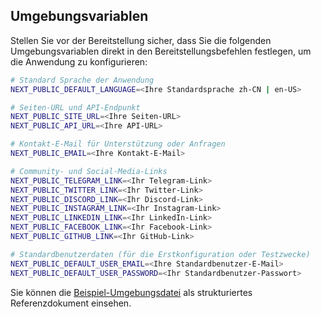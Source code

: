 ## Umgebungsvariablen

Stellen Sie vor der Bereitstellung sicher, dass Sie die folgenden Umgebungsvariablen direkt in den Bereitstellungsbefehlen festlegen, um die Anwendung zu konfigurieren:

```bash
# Standard Sprache der Anwendung
NEXT_PUBLIC_DEFAULT_LANGUAGE=<Ihre Standardsprache zh-CN | en-US>

# Seiten-URL und API-Endpunkt
NEXT_PUBLIC_SITE_URL=<Ihre Seiten-URL>
NEXT_PUBLIC_API_URL=<Ihre API-URL>

# Kontakt-E-Mail für Unterstützung oder Anfragen
NEXT_PUBLIC_EMAIL=<Ihre Kontakt-E-Mail>

# Community- und Social-Media-Links
NEXT_PUBLIC_TELEGRAM_LINK=<Ihr Telegram-Link>
NEXT_PUBLIC_TWITTER_LINK=<Ihr Twitter-Link>
NEXT_PUBLIC_DISCORD_LINK=<Ihr Discord-Link>
NEXT_PUBLIC_INSTAGRAM_LINK=<Ihr Instagram-Link>
NEXT_PUBLIC_LINKEDIN_LINK=<Ihr LinkedIn-Link>
NEXT_PUBLIC_FACEBOOK_LINK=<Ihr Facebook-Link>
NEXT_PUBLIC_GITHUB_LINK=<Ihr GitHub-Link>

# Standardbenutzerdaten (für die Erstkonfiguration oder Testzwecke)
NEXT_PUBLIC_DEFAULT_USER_EMAIL=<Ihre Standardbenutzer-E-Mail>
NEXT_PUBLIC_DEFAULT_USER_PASSWORD=<Ihr Standardbenutzer-Passwort>
```

Sie können die [Beispiel-Umgebungsdatei](https://github.com/perfect-panel/ppanel-web/blob/main/apps/user/.env.template) als strukturiertes Referenzdokument einsehen.



<Giscus />
